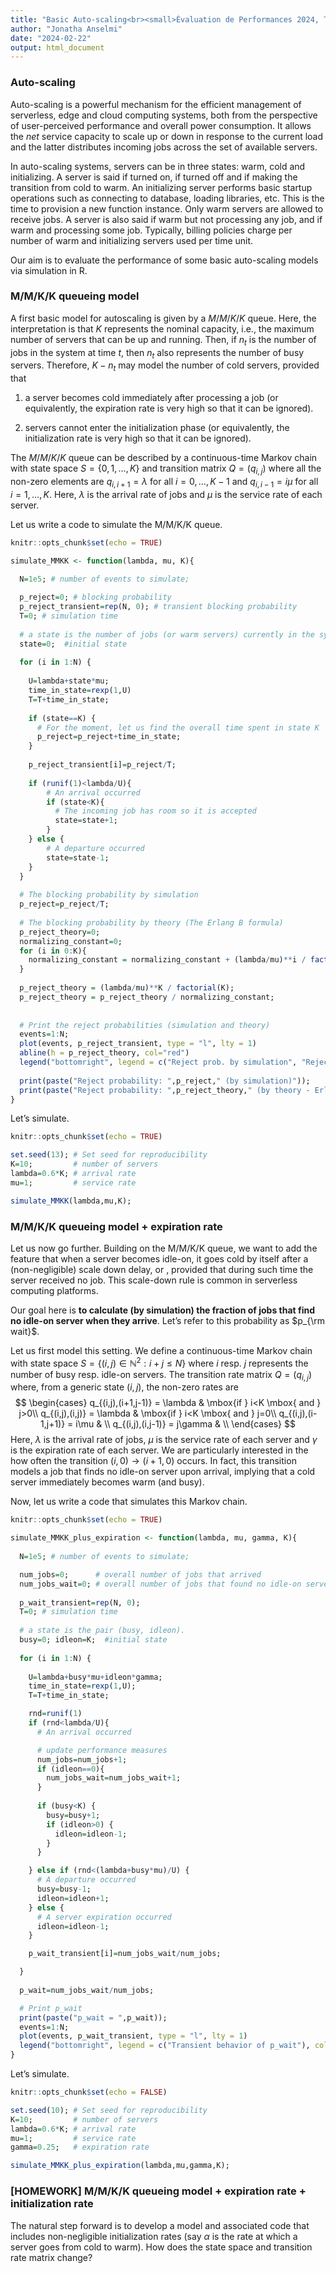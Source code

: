 ```yaml
---
title: "Basic Auto-scaling<br><small>Évaluation de Performances 2024, TD #2, INFO4, Polytech Grenoble</small>"
author: "Jonatha Anselmi"
date: "2024-02-22"
output: html_document
---
```


### Auto-scaling

Auto-scaling is a powerful mechanism for the efficient management of serverless, edge and cloud computing systems, both from the perspective of user-perceived performance and overall power consumption. It allows the *net* service capacity to scale up or down in response to the current load and the latter distributes incoming jobs across the set of available servers. 

In auto-scaling systems, servers can be in three states: warm, cold and initializing. A server is said \emph{warm} if turned on, \emph{cold} if turned off and \emph{initializing} if making the transition from cold to warm.
An initializing server performs basic startup operations such as connecting to database, loading libraries, etc. This is the time to provision a new function instance. Only warm servers are allowed to receive jobs.
A server is also said \emph{idle-on} if warm but not processing any job, and \emph{busy} if warm and processing some job.
Typically, billing policies charge per number of warm and initializing servers used per time unit.

Our aim is to evaluate the performance of some basic auto-scaling models via simulation in R.


### M/M/K/K queueing model

A first basic model for autoscaling is given by a $M/M/K/K$ queue. Here, the interpretation is that $K$ represents the nominal capacity, i.e., the maximum number of servers that can be up and running. Then, if $n_t$ is the number of jobs in the system at time $t$, then $n_t$ also represents the number of busy servers. Therefore, $K-n_t$ may model the number of cold servers, provided that

  1. a server becomes cold immediately after processing a job (or equivalently, the expiration rate is very high so that it can be ignored).
  
  2. servers cannot enter the initialization phase (or equivalently, the initialization rate is very high so that it can be ignored).

The $M/M/K/K$ queue can be described by a continuous-time Markov chain with state space $S=\{0,1,\ldots,K\}$ and transition matrix $Q=(q_{i,j})$ where all the non-zero elements are $q_{i,i+1}=\lambda$ for all $i=0,\ldots,K-1$ and $q_{i,i-1}=i{\mu}$ for all $i=1,\ldots,K$.
Here, $\lambda$ is the arrival rate of jobs and $\mu$ is the service rate of each server.

Let us write a code to simulate the M/M/K/K queue.

```r
knitr::opts_chunk$set(echo = TRUE)

simulate_MMKK <- function(lambda, mu, K){
  
  N=1e5; # number of events to simulate;

  p_reject=0; # blocking probability
  p_reject_transient=rep(N, 0); # transient blocking probability
  T=0; # simulation time
  
  # a state is the number of jobs (or warm servers) currently in the system
  state=0;  #initial state
  
  for (i in 1:N) {
  
    U=lambda+state*mu;
    time_in_state=rexp(1,U)
    T=T+time_in_state;
  
    if (state==K) {
      # For the moment, let us find the overall time spent in state K
      p_reject=p_reject+time_in_state;
    }
  
    p_reject_transient[i]=p_reject/T;
  
    if (runif(1)<lambda/U){
        # An arrival occurred
        if (state<K){
          # The incoming job has room so it is accepted
          state=state+1;
        }
    } else {
        # A departure occurred
        state=state-1;    
    }
  }
  
  # The blocking probability by simulation
  p_reject=p_reject/T;
  
  # The blocking probability by theory (The Erlang B formula)
  p_reject_theory=0; 
  normalizing_constant=0;
  for (i in 0:K){
    normalizing_constant = normalizing_constant + (lambda/mu)**i / factorial(i);
  }
  
  p_reject_theory = (lambda/mu)**K / factorial(K);
  p_reject_theory = p_reject_theory / normalizing_constant;
  
  
  # Print the reject probabilities (simulation and theory)
  events=1:N;
  plot(events, p_reject_transient, type = "l", lty = 1)
  abline(h = p_reject_theory, col="red")
  legend("bottomright", legend = c("Reject prob. by simulation", "Reject prob. by theory - Erlang B formula"), col=1:2, pch=1);
  
  print(paste("Reject probability: ",p_reject," (by simulation)"));
  print(paste("Reject probability: ",p_reject_theory," (by theory - Erlang B formula)"));
}
```


Let's simulate.

```r
knitr::opts_chunk$set(echo = TRUE)

set.seed(13); # Set seed for reproducibility
K=10;         # number of servers
lambda=0.6*K; # arrival rate
mu=1;         # service rate

simulate_MMKK(lambda,mu,K);

```


### M/M/K/K queueing model + expiration rate

Let us now go further. Building on the M/M/K/K queue, we want to add the feature that when a server becomes idle-on, it goes cold by itself after a (non-negligible) scale down delay, or \emph{expiration time}, provided that during such time the server received no job. This scale-down rule is common in serverless computing platforms.

Our goal here is **to calculate (by simulation) the fraction of jobs that find no idle-on server when they arrive**. Let's refer to this probability as $p_{\rm wait}$.

Let us first model this setting. We define a continuous-time Markov chain with state space $S=\{(i,j)\in\mathbb{N}^2:i+j\le N\}$ where $i$ resp. $j$ represents the number of busy resp. idle-on servers. The transition rate matrix $Q=(q_{i,j})$ where, from a generic state $(i,j)$, the non-zero rates are
$$
\begin{cases}
q_{(i,j),(i+1,j-1)} = \lambda  & \mbox{if } i<K \mbox{ and } j>0\\
q_{(i,j),(i,j)} = \lambda  & \mbox{if } i<K \mbox{ and } j=0\\
q_{(i,j),(i-1,j+1)} = i\mu  & \\
q_{(i,j),(i,j-1)}   = j\gamma & \\
\end{cases}
$$
Here, $\lambda$ is the arrival rate of jobs, $\mu$ is the service rate of each server and $\gamma$ is the expiration rate of each server.
We are particularly interested in the how often the transition $(i,0) \to (i+1,0)$ occurs. In fact, this transition models a job that finds no idle-on server upon arrival, implying that a cold server immediately becomes warm (and busy).

Now, let us write a code that simulates this Markov chain.

```r
knitr::opts_chunk$set(echo = TRUE)

simulate_MMKK_plus_expiration <- function(lambda, mu, gamma, K){
  
  N=1e5; # number of events to simulate;

  num_jobs=0;      # overall number of jobs that arrived
  num_jobs_wait=0; # overall number of jobs that found no idle-on server upon arrival
  
  p_wait_transient=rep(N, 0);
  T=0; # simulation time
  
  # a state is the pair (busy, idleon). 
  busy=0; idleon=K;  #initial state 
   
  for (i in 1:N) {
  
    U=lambda+busy*mu+idleon*gamma;
    time_in_state=rexp(1,U);
    T=T+time_in_state;

    rnd=runif(1)
    if (rnd<lambda/U){
      # An arrival occurred

      # update performance measures
      num_jobs=num_jobs+1;
      if (idleon==0){
        num_jobs_wait=num_jobs_wait+1;
      }
      
      if (busy<K) {
        busy=busy+1;
        if (idleon>0) {
          idleon=idleon-1;
        }
      }

    } else if (rnd<(lambda+busy*mu)/U) {
      # A departure occurred
      busy=busy-1;
      idleon=idleon+1;
    } else {
      # A server expiration occurred
      idleon=idleon-1;      
    }

    p_wait_transient[i]=num_jobs_wait/num_jobs;

  }
  
  p_wait=num_jobs_wait/num_jobs;

  # Print p_wait
  print(paste("p_wait = ",p_wait));
  events=1:N;
  plot(events, p_wait_transient, type = "l", lty = 1)
  legend("bottomright", legend = c("Transient behavior of p_wait"), col=1:1, pch=1);
}
```


Let's simulate.

```r
knitr::opts_chunk$set(echo = FALSE)

set.seed(10); # Set seed for reproducibility
K=10;         # number of servers
lambda=0.6*K; # arrival rate
mu=1;         # service rate
gamma=0.25;   # expiration rate

simulate_MMKK_plus_expiration(lambda,mu,gamma,K);

```

###  [HOMEWORK] M/M/K/K queueing model + expiration rate + initialization rate

The natural step forward is to develop a model and associated code that includes non-negligible initialization rates (say $\alpha$ is the rate at which a server goes from cold to warm). How does the state space and transition rate matrix change?

<br><br><br>
